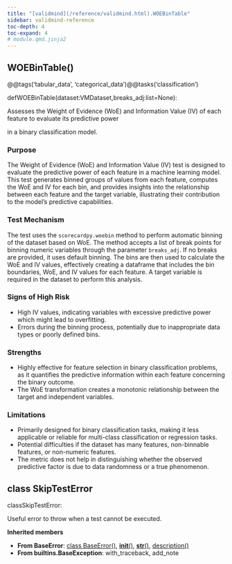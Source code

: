 ```yaml
---
title: "[validmind](/reference/validmind.html).WOEBinTable"
sidebar: validmind-reference
toc-depth: 4
toc-expand: 4
# module.qmd.jinja2
---
```


<!-- function.qmd.jinja2 -->

## WOEBinTable[()]{.muted}

<!-- signatures.jinja2 -->

::: {.signature}

<span class="decorators"><span class="decorator">@<span class="n">@tags(<span class="s">'tabular_data'</span>, <span class="s">'categorical_data'</span>)</span></span><span class="decorator">@<span class="n">@tasks(<span class="s">'classification'</span>)</span></span></span>

<span class="kw">def</span><span class="name">WOEBinTable</span>(<span class="params"><span class="n">dataset</span><span class="p">:</span><span class="n">VMDataset</span><span class="muted">,</span></span><span class="params"><span class="n">breaks_adj</span><span class="p">:</span><span class="nb">list</span><span class="o">=</span><span class="kc">None</span></span>):

:::

<!-- docstring.jinja2 -->

Assesses the Weight of Evidence (WoE) and Information Value (IV) of each feature to evaluate its predictive power

in a binary classification model.

### Purpose

The Weight of Evidence (WoE) and Information Value (IV) test is designed to evaluate the predictive power of each feature in a machine learning model. This test generates binned groups of values from each feature, computes the WoE and IV for each bin, and provides insights into the relationship between each feature and the target variable, illustrating their contribution to the model's predictive capabilities.

### Test Mechanism

The test uses the `scorecardpy.woebin` method to perform automatic binning of the dataset based on WoE. The method accepts a list of break points for binning numeric variables through the parameter `breaks_adj`. If no breaks are provided, it uses default binning. The bins are then used to calculate the WoE and IV values, effectively creating a dataframe that includes the bin boundaries, WoE, and IV values for each feature. A target variable is required in the dataset to perform this analysis.

### Signs of High Risk

- High IV values, indicating variables with excessive predictive power which might lead to overfitting.
- Errors during the binning process, potentially due to inappropriate data types or poorly defined bins.

### Strengths

- Highly effective for feature selection in binary classification problems, as it quantifies the predictive information within each feature concerning the binary outcome.
- The WoE transformation creates a monotonic relationship between the target and independent variables.

### Limitations

- Primarily designed for binary classification tasks, making it less applicable or reliable for multi-class classification or regression tasks.
- Potential difficulties if the dataset has many features, non-binnable features, or non-numeric features.
- The metric does not help in distinguishing whether the observed predictive factor is due to data randomness or a true phenomenon.

<!-- class.qmd.jinja2 -->

## [class]{.muted} SkipTestError

<!-- signatures.jinja2 -->

::: {.signature}

<span class="kw">class</span><span class="name">SkipTestError</span>:

:::

<!-- docstring.jinja2 -->

Useful error to throw when a test cannot be executed.

**Inherited members**

- **From BaseError**: [class BaseError[()]{.muted}](#class-baseerror), [__init__[()]{.muted}](#__init__), [__str__[()]{.muted}](#__str__), [description[()]{.muted}](#description)
- **From builtins.BaseException**: with_traceback, add_note
